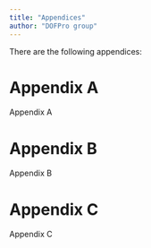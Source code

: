 ```yaml
---
title: "Appendices"
author: "DOFPro group"
---
```


There are the following appendices:

# Appendix A
Appendix A

# Appendix B
Appendix B

# Appendix C
Appendix C
